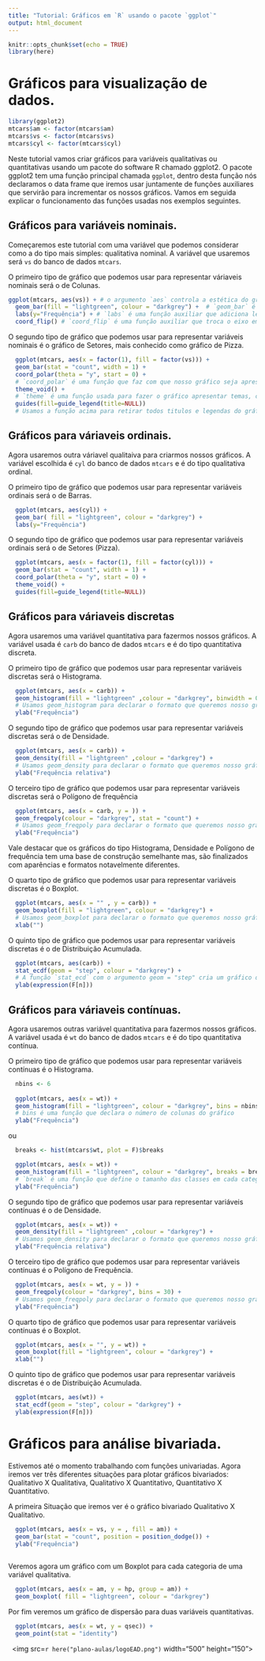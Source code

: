 ```yaml
---
title: "Tutorial: Gráficos em `R` usando o pacote `ggplot`"
output: html_document
---
```


```r
knitr::opts_chunk$set(echo = TRUE)
library(here)
```

# Gráficos para visualização de dados.

```r
library(ggplot2)
mtcars$am <- factor(mtcars$am)
mtcars$vs <- factor(mtcars$vs)
mtcars$cyl <- factor(mtcars$cyl)
```

Neste tutorial vamos criar gráficos para variáveis qualitativas ou quantitativas usando um pacote do software R chamado ggplot2. O pacote ggplot2 tem uma função principal chamada `ggplot`, dentro desta função nós declaramos o data frame que iremos usar juntamente de funções auxiliares que servirão para incrementar os nossos gráficos. Vamos em seguida explicar o funcionamento das funções usadas nos exemplos seguintes.   


## Gráficos para variáveis nominais.

Começaremos este tutorial com uma variável que podemos considerar como a do tipo mais simples: qualitativa nominal. A variável que usaremos será `vs` do banco de dados `mtcars`.

O primeiro tipo de gráfico que podemos usar para representar váriaveis nominais será o de Colunas.

```r
ggplot(mtcars, aes(vs)) + # o argumento `aes` controla a estética do gráfico, aqui colocamos as váriveis que estamos interessados em estudar. 
  geom_bar(fill = "lightgreen", colour = "darkgrey") +  # `geom_bar` é umas das funções auxiliares do pacote ggplot2, usamos `geom_bar` para declarar o formato que queremos nosso gráfico: em barras. usamos `fill` para declararmos a cor que será usada para preencher as barras e usamos `colour` para declarar a cor das linhas do gráfico.
  labs(y="Frequência") + # `labs` é uma função auxiliar que adiciona legendas a um gráfico.
  coord_flip() # `coord_flip` é uma função auxiliar que troca o eixo em que o gráfico será apresentado. Neste caso trocamos a apresentação do formato horizontal para o formato vertical.
```

O segundo tipo de gráfico que podemos usar para representar variáveis nominais é o gráfico de Setores, mais conhecido como gráfico de Pizza.

```r
  ggplot(mtcars, aes(x = factor(1), fill = factor(vs))) +
  geom_bar(stat = "count", width = 1) +
  coord_polar(theta = "y", start = 0) +
  # `coord_polar` é uma função que faz com que nosso gráfico seja apresentado em coordenadas polares.
  theme_void() +
  # `theme` é uma função usada para fazer o gráfico apresentar temas, cores e formatos pré-programados (o tema pré-programado é chamado "void") 
  guides(fill=guide_legend(title=NULL))
  # Usamos a função acima para retirar todos titulos e legendas do gráfico  
```


## Gráficos para váriaveis ordinais.

Agora usaremos outra váriavel qualitaiva para criarmos nossos gráficos. A variável escolhida é `cyl` do banco de dados `mtcars` e é do tipo qualitativa ordinal.

O primeiro tipo de gráfico que podemos usar para representar variáveis ordinais será o de Barras.

```r
  ggplot(mtcars, aes(cyl)) + 
  geom_bar( fill = "lightgreen", colour = "darkgrey") + 
  labs(y="Frequência")
```

O segundo tipo de gráfico que podemos usar para representar variáveis ordinais será o de Setores (Pizza).

```r
  ggplot(mtcars, aes(x = factor(1), fill = factor(cyl))) +
  geom_bar(stat = "count", width = 1) +
  coord_polar(theta = "y", start = 0) +
  theme_void() +
  guides(fill=guide_legend(title=NULL))
```


## Gráficos para váriaveis discretas 

Agora usaremos uma variável quantitativa para fazermos nossos gráficos. A variável usada é `carb` do banco de dados `mtcars` e é do tipo quantitativa discreta.

O primeiro tipo de gráfico que podemos usar para representar variáveis discretas será o Histograma.

```r
  ggplot(mtcars, aes(x = carb)) + 
  geom_histogram(fill = "lightgreen" ,colour = "darkgrey", binwidth = 0.1) +
  # Usamos geom_histogram para declarar o formato que queremos nosso gráfico: em formato de histograma `binwidth` faz com que as barras do histograma tenham o tamanho específico : 0.1 .
  ylab("Frequência")
```

O segundo tipo de gráfico que podemos usar para representar variáveis discretas será o de Densidade. 

```r
  ggplot(mtcars, aes(x = carb)) + 
  geom_density(fill = "lightgreen" ,colour = "darkgrey") +
  # Usamos geom_density para declarar o formato que queremos nosso gráfico: em formato de densidade.
  ylab("Frequência relativa")
```

O terceiro tipo de gráfico que podemos usar para representar variáveis discretas será o Polígono de frequência

```r
  ggplot(mtcars, aes(x = carb, y = )) + 
  geom_freqpoly(colour = "darkgrey", stat = "count") +
  # Usamos geom_freqpoly para declarar o formato que queremos nosso gráfico: em formato de polígono de frequência.
  ylab("Frequência")
```

Vale destacar que os gráficos do tipo Histograma, Densidade e Polígono de frequência tem uma base de construção semelhante mas, são finalizados com aparências e formatos notavelmente diferentes.

O quarto tipo de gráfico que podemos usar para representar variáveis discretas é o Boxplot.
```r
  ggplot(mtcars, aes(x = "" , y = carb)) + 
  geom_boxplot(fill = "lightgreen", colour = "darkgrey") +
  # Usamos geom_boxplot para declarar o formato que queremos nosso gráfico: em formato de boxplot
  xlab("")
```

O quinto tipo de gráfico que podemos usar para representar variáveis discretas é o de Distribuição Acumulada.

```r
  ggplot(mtcars, aes(carb)) + 
  stat_ecdf(geom = "step", colour = "darkgrey") + 
  # A função `stat_ecd` com o argumento geom = "step" cria um gráfico de linha com a soma acumulada da variável. 
  ylab(expression(F[n]))
```

  
## Gráficos para váriaveis contínuas. 

Agora usaremos outras variável quantitativa para fazermos nossos gráficos. A variável usada é `wt` do banco de dados `mtcars` e é do tipo quantitativa contínua.


O primeiro tipo de gráfico que podemos usar para representar variáveis contínuas é o Histograma.

```r
  nbins <- 6
    
  ggplot(mtcars, aes(x = wt)) + 
  geom_histogram(fill = "lightgreen", colour = "darkgrey", bins = nbins) +
  # bins é uma função que declara o número de colunas do gráfico
  ylab("Frequência")
```
ou
```r
  breaks <- hist(mtcars$wt, plot = F)$breaks

  ggplot(mtcars, aes(x = wt)) + 
  geom_histogram(fill = "lightgreen", colour = "darkgrey", breaks = breaks) + 
  # `break` é uma função que define o tamanho das classes em cada categoria do gráfico.
  ylab("Frequência")
```

O segundo tipo de gráfico que podemos usar para representar variáveis contínuas é o de Densidade.

```r
  ggplot(mtcars, aes(x = wt)) + 
  geom_density(fill = "lightgreen" ,colour = "darkgrey") +
  # Usamos geom_density para declarar o formato que queremos nosso gráfico: em formato de densidade.
  ylab("Frequência relativa")
```

O terceiro tipo de gráfico que podemos usar para representar variáveis contínuas é o Polígono de Frequência.

```r
  ggplot(mtcars, aes(x = wt, y = )) + 
  geom_freqpoly(colour = "darkgrey", bins = 30) +
  # Usamos geom_freqpoly para declarar o formato que queremos nosso gráfico: em formato de polígono de frequência.
  ylab("Frequência")
```

O quarto tipo de gráfico que podemos usar para representar variáveis contínuas é o Boxplot.

```r
  ggplot(mtcars, aes(x = "", y = wt)) + 
  geom_boxplot(fill = "lightgreen", colour = "darkgrey") + 
  xlab("")
```

O quinto tipo de gráfico que podemos usar para representar variáveis discretas é o de Distribuição Acumulada.

```r
  ggplot(mtcars, aes(wt)) + 
  stat_ecdf(geom = "step", colour = "darkgrey") + 
  ylab(expression(F[n]))
```

# Gráficos para análise bivariada.

  Estivemos até o momento trabalhando com funções univariadas. Agora iremos ver três diferentes situações para plotar gráficos bivariados: Qualitativo X Qualitativa, Qualitativo X Quantitativo, Quantitativo X Quantitativo. 


  A primeira Situação que iremos ver é o gráfico bivariado Qualitativo X Qualitativo.

```r
  ggplot(mtcars, aes(x = vs, y = , fill = am)) + 
  geom_bar(stat = "count", position = position_dodge()) +
  ylab("Frequência")
  
```


 Veremos agora um gráfico com um Boxplot para cada categoria de uma variável qualitativa.
 
```r
  ggplot(mtcars, aes(x = am, y = hp, group = am)) + 
  geom_boxplot( fill = "lightgreen", colour = "darkgrey")
```


Por fim veremos um gráfico de dispersão para duas variáveis quantitativas.
  
```r
  ggplot(mtcars, aes(x = wt, y = qsec)) + 
  geom_point(stat = "identity")
```


<p style="text-align: center;"><img src=`r here("plano-aulas/logoEAD.png")` width="500" height="150"></p>
